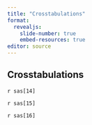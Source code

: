 ```yaml
---
title: "Crosstabulations"
format: 
  revealjs:
    slide-number: true
    embed-resources: true
editor: source
---
```


## Crosstabulations

`r sas[14]`

`r sas[15]`

`r sas[16]`
